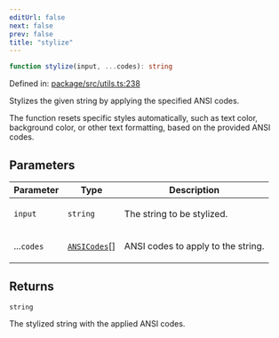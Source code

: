 ```yaml
---
editUrl: false
next: false
prev: false
title: "stylize"
---
```


```ts
function stylize(input, ...codes): string
```

Defined in: [package/src/utils.ts:238](https://github.com/KingsBeCattz/ezdd/blob/8128187f4e3c49c29f09b0ea64f2ec7d4b54b8e5/package/src/utils.ts#L238)

Stylizes the given string by applying the specified ANSI codes.

The function resets specific styles automatically, such as text color, background color,
or other text formatting, based on the provided ANSI codes.

## Parameters

<table>
<thead>
<tr>
<th>Parameter</th>
<th>Type</th>
<th>Description</th>
</tr>
</thead>
<tbody>
<tr>
<td>

`input`

</td>
<td>

`string`

</td>
<td>

The string to be stylized.

</td>
</tr>
<tr>
<td>

...`codes`

</td>
<td>

[`ANSICodes`](/ezdb/reference/enumerations/ansicodes/)[]

</td>
<td>

ANSI codes to apply to the string.

</td>
</tr>
</tbody>
</table>

## Returns

`string`

The stylized string with the applied ANSI codes.
